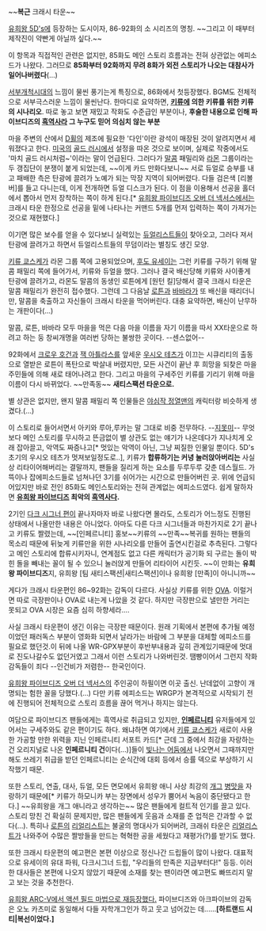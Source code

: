 {{{#!html
<object type='application/x-shockwave-flash' id='DaumVodPlayer_v9efcXZXjXjZ1ZUjKX4y8nK' width='640px' height='360px' align='middle' classid='clsid:d27cdb6e-ae6d-11cf-96b8-444553540000' codebase='http://fpdownload.macromedia.com/pub/shockwave/cabs/flash/swflash.cab#version=10,3,0,0'><param name='movie' value='http://videofarm.daum.net/controller/player/VodPlayer.swf' /><param name='allowScriptAccess' value='always' /><param name='allowFullScreen' value='true' /><param name='bgcolor' value='#000000' /><param name='wmode' value='window' /><param name='flashvars' value='vid=v9efcXZXjXjZ1ZUjKX4y8nK&playLoc=undefined' /><embed src='http://videofarm.daum.net/controller/player/VodPlayer.swf' width='640px' height='360px' allowScriptAccess='always' type='application/x-shockwave-flash' allowFullScreen='true' bgcolor='#000000' flashvars='vid=v9efcXZXjXjZ1ZUjKX4y8nK&playLoc=undefined'></embed></object>
<object type='application/x-shockwave-flash' id='DaumVodPlayer_v88f9QVQJJVS6nBBVASFUUV' width='500px' height='281px' align='middle' classid='clsid:d27cdb6e-ae6d-11cf-96b8-444553540000' codebase='http://fpdownload.macromedia.com/pub/shockwave/cabs/flash/swflash.cab#version=10,3,0,0'><param name='movie' value='http://videofarm.daum.net/controller/player/VodPlayer.swf' /><param name='allowScriptAccess' value='always' /><param name='allowFullScreen' value='true' /><param name='bgcolor' value='#000000' /><param name='wmode' value='window' /><param name='flashvars' value='vid=v88f9QVQJJVS6nBBVASFUUV&playLoc=undefined&alert=true' /><embed src='http://videofarm.daum.net/controller/player/VodPlayer.swf' width='500px' height='281px' allowScriptAccess='always' type='application/x-shockwave-flash' allowFullScreen='true' bgcolor='#000000' flashvars='vid=v88f9QVQJJVS6nBBVASFUUV&playLoc=undefined&alert=true'></embed></object>
}}}

~~'''복근''' 크래시 타운~~

[[유희왕 5D's]]에 등장하는 도시이자, 86-92화의 소 시리즈의 명칭. 
~~그리고 이 때부터 제작진이 약빤게 아닐까 싶다.~~

이 항목과 직접적인 관련은 없지만, 85화도 메인 스토리 흐름과는 전혀 상관없는 에피소드가 나왔다. 그러므로 '''85화부터 92화까지 무려 8화가 외전 스토리가 나오는 대참사가 일어나버렸다'''(...)

[[서부개척시대]]의 느낌이 물씬 풍기는게 특징으로, 86화에서 첫등장했다. BGM도 전체적으로 서부극스러운 느낌이 물씬난다. 한마디로 요약하면, '''[[키류 쿄스케|키류]]에 의한 키류를 위한 키류의 시나리오'''. 따로 놓고 보면 재밌고 작화도 수준급인 부분이나, '''후술한 내용으로 인해 파이브디즈의 [[흑역사]]라 그 누구도 믿어 의심치 않는 부분'''

마을 주변의 산에서 [[D휠]]의 제조에 필요한 '다인'이란 광석이 매장된 것이 알려지면서 세워졌다고 한다. [[미국]]의 [[골드 러시]]에서 설정을 따온 것으로 보이며, 실제로 작중에서도 '마치 골드 러시처럼~'이라는 말이 언급된다. 그러다가 [[말콤]] 패밀리와 [[라몬]] 그룹이라는 두 갱집단이 분쟁이 붙게 되었는데, ~~이게 카드 만화다보니~~ 서로 듀얼로 승부를 내고 패배한 측은 탄광에 끌려가 노예가 되는 막장 지역이 되어버렸다. 다들 검은색 [리볼버]를 들고 다니는데, 이게 전개하면 듀얼 디스크가 된다. 이 점을 이용해서 선공을 홀더에서 뽑아서 먼저 장착하는 쪽이 하게 된다.[* [[유희왕 파이브디즈 오버 더 넥서스]]에서는 크래시 타운 한정으로 선공을 밑에 나타나는 커맨드 5개를 먼저 입력하는 쪽이 가져가는 것으로 재현했다.]

이기면 많은 보수를 얻을 수 있다보니 실력있는 [[듀얼리스트]]들이 찾아오고, 그러다 져서 탄광에 끌려가고 하면서 듀얼리스트들의 무덤이라는 별칭도 생긴 모양.

[[키류 쿄스케]]가 라몬 그룹 쪽에 고용되었으며, [[후도 유세이]]는 그런 키류를 구하기 위해 말콤 패밀리 쪽에 들어가서, 키류와 듀얼을 했다. 그러나 결국 배신당해 키류와 사이좋게 탄광에 끌려가고, 라몬도 말콤의 동생인 로튼에게 [원턴 킬]당해서 결국 크래시 타운은 말콤 패밀리가 완전히 접수했다. 그런데 그 다음날 [[로튼]]과 [[바바라]]가 또 배신을 때리더니만, 말콤을 축출하고 자신들이 크래시 타운을 먹어버린다. 대충 요약하면, 배신이 난무하는 개판이다(...)

말콤, 로튼, 바바라 모두 마을을 먹은 다음 마을 이름을 자기 이름을 따서 XX타운으로 하려고 하는 둥 창씨개명을 여러번 당하는 불쌍한 곳이다. --센스없어--

92화에서 [[크로우 호건]]과 [[잭 아틀라스]]를 앞세운 [[우시오 테츠]]가 이끄는 시큐리티의 출동으로 열받은 로튼이 폭탄으로 박살내 버렸지만, 모든 사건이 끝난 후 희망을 되찾은 마을 주민들에 의해 새로 태어나려고 한다. 그리고 마을의 구세주인 키류를 기리기 위해 마을 이름이 다시 바뀌었다. ~~만족동~~ '''새티스팩션 타운으로.'''

별 상관은 없지만, 왠지 말콤 패밀리 쪽 인물들은 [[야심작 정열맨]]의 캐릭터랑 비슷하게 생겼다.(...) 

이 스토리로 들어서면서 아키와 루아,루카는 말 그대로 비중 전무하다. --[[지못미]]-- 무엇보다 메인 스토리를 무시하고 뜬금없이 별 상관도 없는 얘기가 나온데다가 지나치게 오래 잡아끌고, 악역도 짜증나고[* 멋있는 악역이 아닌, 그냥 찌질한 인물일 뿐이다. 5D's 초기의 우시오 테츠가 멋져보일정도로..], 키류가 '''합류하기는 커녕 눌러앉아버리는''' 사실상 리타이어해버리는 결말까지, 팬들을 질리게 하는 요소를 두루두루 갖춘 데스월드. 가뜩이나 잡에피소드들로 넘쳐나던 3기를 쉬어가는 시간으로 만들어버린 곳. 위에 언급되어있지만 바로 전인 85화도 메인스토리와는 전혀 관계없는 에피소드였다. 쉽게 말하자면 '''[[유희왕 파이브디즈]] 최악의 [[흑역사]]다.'''

2기인 [[유희왕 파이브디즈/다크 시그너 편|다크 시그너 편]]이 끝나자마자 바로 나왔다면 몰라도, 스토리가 어느정도 진행된 상태에서 나올만한 내용은 아니었다. 아마도 다른 다크 시그너들과 마찬가지로 2기 끝나고 키류도 짤렸는데, ~~[인페르니티] 홍보~~키류의 ~~만족~~복귀를 원하는 팬들의 목소리 때문에 뒤늦게 키류만을 위한 시나리오를 만들어 출연시킨걸로 추측된다. 그렇다고 메인 스토리에 합류시키자니, 연계점도 없고 다른 캐릭터가 공기화 되 구르는 돌이 박힌 돌을 빼내는 꼴이 될 수 있으니 눌러앉게 만들어 리타이어 시킨듯. ~~이 만화는 '''유희왕 파이브디즈'''지, 유희왕 [팀 새티스팩션|새티스팩션]이나 유희왕 [만족]이 아니니까~~

게다가 크래시 타운편인 86~92화는 감독이 다르다. 사실상 키류를 위한 [[OVA]]. 이럴거면 따로 극장판이나 OVA로 내는게 나았을 것 같다. 하지만 극장판으로 낼만한 거리는 못되고 OVA 시장은 요즘 심히 하향세라….

사실 크래시 타운편이 생긴 이유는 극장판 때문이다. 원래 기획에서 본편에 추가될 예정이었던 패러독스 부분이 영화화 되면서 날라가는 바람에 그 부분을 대체할 에피소드를 필요로 했던것.이 뒤에 나올 WR-GPX부분이 후반부내용과 깊히 관계있기때문에 멋대로 진도나갈수도 없던거였고 그래서 이런 스토리가 나와버린것. 땜빵이어서 그런지 작화감독들이 죄다 --인건비가 저렴한-- 한국인이다.

[[유희왕 파이브디즈 오버 더 넥서스]]의 주인공이 하필이면 이곳 출신. 난데없이 고향이 개명되는 험한 꼴을 당했다.(…) 다만 키류 에피소드는 WRGP가 본격적으로 시작되기 전에 진행되어 전체적으로 스토리 흐름을 끊어 먹거나 하지는 않는다.

여담으로 파이브디즈 팬들에게는 흑역사로 취급되고 있지만, '''[[인페르니티]]''' 유저들에게 있어서는 구세주와도 같은 편이기도 하다. 왜냐하면 여기에서 [[키류 쿄스케]]가 새로이 사용한 가공할 만한 위력을 지닌 인페르니티 서포트 카드[* 근데 그 중에서 최강을 자랑하는 건 오리지널로 나온 '''인페르니티 건'''이다(...)]들이 [[빛나는 어둠]]에서 나오면서 그때까지만 해도 쓰레기 취급을 받던 인페르니티는 순식간에 대회 등에서 승률 덱으로 부상하기 시작했기 때문. 

또한 스토리, 연출, 대사, 듀얼, 모든 면모에서 유희왕 애니 사상 최강의 [[개그]] [[병맛]]을 자랑하기 때문에[* 키류가 하모니카 부는 장면에서 성우가 뿜어서 녹음이 중단됐다고 한다.] ~~유희왕을 개그 애니라고 생각하는~~ 많은 팬들에게 컬트적 인기를 끌고 있다. 스토리 망친 건 확실히 문제지만, 많은 팬들에게 웃음과 소재를 준 업적은 간과할 수 없다(...). 특히나 [[로튼]]의 [[리얼리스트]]는 불굴의 명대사가 되어버려, 크래쉬 타운은 [[리얼리스트]]가 나와주어 수많은 짤방들을 만드는 혁혁한 공을 세웠다고 재평가(?)를 받기도 했다.

또한 크래시 타운편의 예고편은 본편 이상으로 정신나간 드립들이 많이 나왔다. 대표적으로 유세이의 유대 파워, 다크시그너 드립, "우리들의 만족은 지금부터다!" 등등. 이러한 대사들은 본편에 나오지 않았기 때문에 소재를 찾는 팬이라면 예고편도 빠뜨리지 말고 보는 것을 추천한다.

[http://bbs2.ruliweb.daum.net/gaia/do/ruliweb/family/230/read?articleId=21196065&bbsId=G005&itemId=75&pageIndex=1 유희왕 ARC-V에서 액션 필드 마법으로 재등장했다.] 파이브디즈와 아크파이브의 감독은 오노 카츠미로 동일해서 다들 자학개그인가 하고 웃고 넘어갔는 데......'''[하트랜드 시티|복선이었다.]'''
